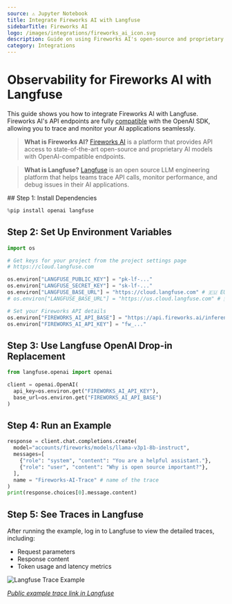 ```yaml
---
source: ⚠️ Jupyter Notebook
title: Integrate Fireworks AI with Langfuse
sidebarTitle: Fireworks AI
logo: /images/integrations/fireworks_ai_icon.svg
description: Guide on using Fireworks AI's open-source and proprietary AI models with Langfuse via the OpenAI SDK.
category: Integrations
---
```


# Observability for Fireworks AI with Langfuse

This guide shows you how to integrate Fireworks AI with Langfuse. Fireworks AI's API endpoints are fully [compatible](https://docs.fireworks.ai/tools-sdks/openai-compatibility) with the OpenAI SDK, allowing you to trace and monitor your AI applications seamlessly.

> **What is Fireworks AI?** [Fireworks AI](https://fireworks.ai/) is a platform that provides API access to state-of-the-art open-source and proprietary AI models with OpenAI-compatible endpoints.

> **What is Langfuse?** [Langfuse](https://langfuse.com) is an open source LLM engineering platform that helps teams trace API calls, monitor performance, and debug issues in their AI applications.

<Steps>
## Step 1: Install Dependencies


```python
%pip install openai langfuse
```

## Step 2: Set Up Environment Variables


```python
import os

# Get keys for your project from the project settings page
# https://cloud.langfuse.com

os.environ["LANGFUSE_PUBLIC_KEY"] = "pk-lf-..." 
os.environ["LANGFUSE_SECRET_KEY"] = "sk-lf-..."
os.environ["LANGFUSE_BASE_URL"] = "https://cloud.langfuse.com" # 🇪🇺 EU region
# os.environ["LANGFUSE_BASE_URL"] = "https://us.cloud.langfuse.com" # 🇺🇸 US region

# Set your Fireworks API details
os.environ["FIREWORKS_AI_API_BASE"] = "https://api.fireworks.ai/inference/v1"
os.environ["FIREWORKS_AI_API_KEY"] = "fw_..."
```

## Step 3: Use Langfuse OpenAI Drop-in Replacement


```python
from langfuse.openai import openai

client = openai.OpenAI(
  api_key=os.environ.get("FIREWORKS_AI_API_KEY"),
  base_url=os.environ.get("FIREWORKS_AI_API_BASE")
)
```

## Step 4: Run an Example


```python
response = client.chat.completions.create(
  model="accounts/fireworks/models/llama-v3p1-8b-instruct",
  messages=[
    {"role": "system", "content": "You are a helpful assistant."},
    {"role": "user", "content": "Why is open source important?"},
  ],
  name = "Fireworks-AI-Trace" # name of the trace
)
print(response.choices[0].message.content)
```

## Step 5: See Traces in Langfuse

After running the example, log in to Langfuse to view the detailed traces, including:

- Request parameters
- Response content
- Token usage and latency metrics

![Langfuse Trace Example](https://langfuse.com/images/cookbook/integration-fireworks-ai/fireworks-ai-example-trace.png)

_[Public example trace link in Langfuse](https://cloud.langfuse.com/project/cloramnkj0002jz088vzn1ja4/traces/2c11b0e4-eb40-49de-aee9-2ed11bed2839?timestamp=2025-03-05T13%3A31%3A34.781Z&observation=e9668bb4-29d7-4239-87be-e3019480f71f)_
</Steps>


<LearnMore />
